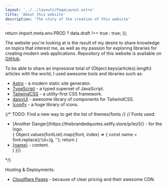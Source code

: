 ```yaml
---
layout: '../../layouts/PageLayout.astro'
title: 'About this website'
description: 'The story of the creation of this website'
---
```



  return import.meta.env.PROD ? data.draft !== true : true;
});


The website you're looking at is the result of my desire to share knowledge on topics that interest me, 
as well as my passion for exploring libraries for creating modern web applications. 
Repository of this website is available on [GitHub](https://github.com/Avaray/dav.one).

To be able to share an impressive total of <span class="font-bold">{Object.keys(articles).length} articles</span> with the world, I used awesome tools and libraries such as:  

- [Astro](https://astro.build/) - a modern static site generator.
- [TypeScript](https://www.typescriptlang.org/) - a typed superset of JavaScript.
- [TailwindCSS](https://tailwindcss.com/) - a utility-first CSS framework.
- [daisyUI](https://daisyui.com/) - awesome library of components for TailwindCSS.
- [Iconify](https://iconify.design/) - a huge library of icons.

{/* TODO: Find a new way to get the list of themes/fonts */}
{/* Fonts used: 
<ul>
<li>[Another Danger](https://thebrandedquotes.sellfy.store/p/lez5/) - for the logo.</li>
{ Object.values(fontList).map((font, index) => {
  const name = font.replace(/:\d+/g, '');
  return (
  <li key={index}>
    <a href={fontBaseUrl + name.replace(/\s/, '+')}>{name}</a> - content.
  </li>
  )
})}
</ul> */}

Hosting & Deployments:
- [Cloudflare Pages](https://pages.cloudflare.com/) - because of clear pricing and their awesome CDN.

<StatsLighthouse />

<StatsCloudflare />
